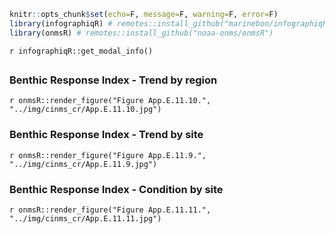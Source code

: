 ```r
knitr::opts_chunk$set(echo=F, message=F, warning=F, error=F)
library(infographiqR) # remotes::install_github("marinebon/infographiqR") 
library(onmsR) # remotes::install_github("noaa-onms/onmsR")
```

`r infographiqR::get_modal_info()`

## {.tabset}

### Benthic Response Index - Trend by region

`r onmsR::render_figure("Figure App.E.11.10.", "../img/cinms_cr/App.E.11.10.jpg")`

### Benthic Response Index - Trend by site

`r onmsR::render_figure("Figure App.E.11.9.", "../img/cinms_cr/App.E.11.9.jpg")`

### Benthic Response Index - Condition by site

`r onmsR::render_figure("Figure App.E.11.11.", "../img/cinms_cr/App.E.11.11.jpg")`
